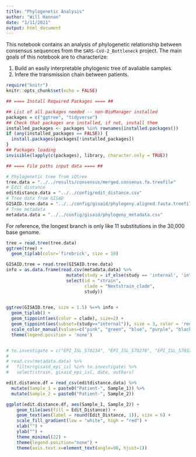 ```yaml
---
title: "Phylogenetic Analysis"
author: "Will Hannon"
date: "1/11/2021"
output: html_document
---
```


This notebook contains an analysis of phylogenetic relationship between consensus sequences from the `SARS-CoV-2_Bottleneck` project. The main goals of this notebook are to characterize: 

1. Build an easily interpretable phylogenic tree of avaliable samples.
2. Infere the transmission chain between patients.  

```r
require("knitr")
knitr::opts_chunk$set(echo = FALSE)
```

```r

## ==== Install Required Packages ==== ##

## List of all packages needed -- non-BioManager installed
packages = c("ggtree", "tidyverse")
## Check that packages are installed, if not, install them
installed_packages <- packages %in% rownames(installed.packages())
if (any(installed_packages == FALSE)) {
  install.packages(packages[!installed_packages])
}
## Packages loading
invisible(lapply(c(packages), library, character.only = TRUE))

```

```r

## ==== File paths input data ==== ##

# Phylogenetic tree from iQtree
tree.data = "../../results/consensus/merged.consenus.fa.treefile"
# Edit distance
editdistance.data = "../../config/edit_distance.csv"
# Tree data from GISAD
GISAID.tree.data = "../../config/gisaid/phylogeny.aligned.fasta.treefile"
# Tree metadata 
metadata.data = "../../config/gisaid/phylogeny_metadata.csv"

```

For reference, the longest branch is only like 11 substitutions in the 30,000 base genome. 

```r

tree = read.tree(tree.data)
ggtree(tree) + 
  geom_tiplab(color='firebrick', size = 10) 

```

```r


GISAID.tree = read.tree(GISAID.tree.data)
info = as.data.frame(read.csv(metadata.data) %>% 
                       mutate(study = if_else(study == 'internal', 'internal', 'external')) %>% 
                       select(id = "strain",
                              clade = "Nextstrain_clade", 
                              study))

 
ggtree(GISAID.tree, size = 1.5) %<+% info +
  geom_tiplab() +
  geom_tippoint(aes(color = clade), size=2) +
  geom_tippoint(aes(subset=(study=="internal")), size = 3, color = 'red') + 
  scale_color_manual(values=c("pink", "green", "blue", "purple", "black", "orange"))  + 
  theme(legend.position = 'none')


# to.investigate = c("EPI_ISL_570234", "EPI_ISL_570278", "EPI_ISL_570325", "EPI_ISL_570326", "EPI_ISL_570328")
# 
# read.csv(metadata.data) %>%  
#   filter(gisaid_epi_isl %in% to.investigate) %>% 
#   select(strain, gisaid_epi_isl, date, authors)


```


```r

edit.distance.df = read_csv(editdistance.data) %>% 
  mutate(Sample_1 = paste0("Patient-", Sample_1)) %>% 
  mutate(Sample_2 = paste0("Patient-", Sample_2))

ggplot(edit.distance.df, aes(Sample_1, Sample_2)) +
    geom_tile(aes(fill = Edit_Distance)) + 
    geom_text(aes(label = round(Edit_Distance, 1)), size = 6) +
    scale_fill_gradient(low = "white", high = "red") +
    xlab("") +
    ylab("") +
    theme_minimal(22) +
    theme(legend.position="none") +
    theme(axis.text.x=element_text(angle=90, hjust=1)) 
    

```

